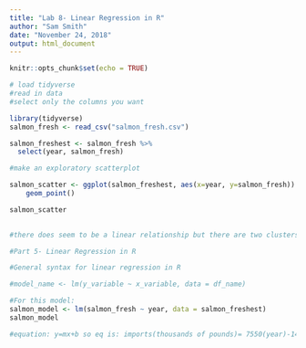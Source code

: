 ```yaml
---
title: "Lab 8- Linear Regression in R"
author: "Sam Smith"
date: "November 24, 2018"
output: html_document
---
```


```r
knitr::opts_chunk$set(echo = TRUE)
```

```r
# load tidyverse
#read in data
#select only the columns you want

library(tidyverse)
salmon_fresh <- read_csv("salmon_fresh.csv")

salmon_freshest <- salmon_fresh %>%
  select(year, salmon_fresh)

```

```r
 
#make an exploratory scatterplot

salmon_scatter <- ggplot(salmon_freshest, aes(x=year, y=salmon_fresh)) +
    geom_point()

salmon_scatter
  

#there does seem to be a linear relationship but there are two clusters of data that dont seem to fit in the model.


```

```r
#Part 5- Linear Regression in R

#General syntax for linear regression in R

#model_name <- lm(y_variable ~ x_variable, data = df_name)

#For this model:
salmon_model <- lm(salmon_fresh ~ year, data = salmon_freshest)
salmon_model

#equation: y=mx+b so eq is: imports(thousands of pounds)= 7550(year)-14,982,940





```

